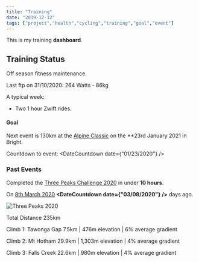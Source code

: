 ```yaml
---
title: "Training"
date: "2019-12-12"
tags: ["project","health","cycling","training","goal","event"]
---
```


This is my training **dashboard**.

## Training Status
Off season fitness maintenance.

Last ftp on 31/10/2020: 264 Watts - 86kg

A typical week:
- Two 1 hour Zwift rides.

#### Goal

Next event is 130km at the [Alpine Classic](https://www.alpineclassic.com.au) on the **23rd January 2021 in Bright.

Countdown to event: <DateCountdown date={"01/23/2020"} />

### Past Events

Completed the [Three Peaks Challenge 2020](https://www.bicyclenetwork.com.au/rides-and-events/peaks-challenge/) in under **10 hours**.

On <u>8th March 2020</u> **<DateCountdown date={"03/08/2020"} />** days ago.

![Three Peaks 2020](./images/three-peaks-2020.jpg)

Total Distance 235km

Climb 1: Tawonga Gap
7.5km | 476m elevation | 6% average gradient 

Climb 2: Mt Hotham
29.9km | 1,303m elevation | 4% average gradient 

 Climb 3: Falls Creek
22.6km | 980m elevation | 4% average gradient 